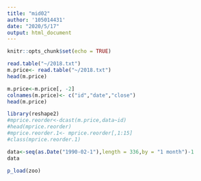 ```yaml
---
title: "mid02"
author: '105014431'
date: "2020/5/17"
output: html_document
---
```


```r
knitr::opts_chunk$set(echo = TRUE)
```



```r
read.table("~/2018.txt")
m.price<- read.table("~/2018.txt")
head(m.price)
```
```r
m.price<-m.price[, -2]
colnames(m.price)<- c("id","date","close")
head(m.price)
```


```r
library(reshape2)
#mprice.reorder<-dcast(m.price,data~id)
#head(mprice.reorder)
#mprice.reorder.1<- mprice.reorder[,1:15]
#class(mprice.reorder.1)
```



```r
data<-seq(as.Date("1990-02-1"),length = 336,by = "1 month")-1
data
```
```r
p_load(zoo)

```
